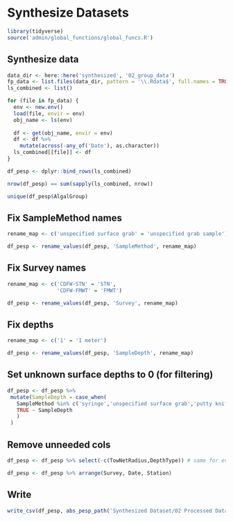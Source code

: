 # Synthesize Datasets

```r
library(tidyverse)
source('admin/global_functions/global_funcs.R')
```

## Synthesize data
```r
data_dir <- here::here('synthesized', '02_group_data')
fp_data <- list.files(data_dir, pattern = '\\.Rdata$', full.names = TRUE)
ls_combined <- list()

for (file in fp_data) {
  env <- new.env()
  load(file, envir = env)
  obj_name <- ls(env)
  
  df <- get(obj_name, envir = env)
  df <- df %>%
    mutate(across(-any_of('Date'), as.character))
  ls_combined[[file]] <- df
}

df_pesp <- dplyr::bind_rows(ls_combined)

nrow(df_pesp) == sum(sapply(ls_combined, nrow))
```

```r
unique(df_pesp$AlgalGroup)
```


## Fix SampleMethod names
```r
rename_map <- c('unspecified surface grab' = 'unspecified grab sample')

df_pesp <- rename_values(df_pesp, 'SampleMethod', rename_map)
```

## Fix Survey names
```r
rename_map <- c('CDFW-STN' = 'STN',
                'CDFW-FMWT' = 'FMWT')

df_pesp <- rename_values(df_pesp, 'Survey', rename_map)
```

## Fix depths
```r
rename_map <- c('1' = '1 meter')

df_pesp <- rename_values(df_pesp, 'SampleDepth', rename_map)
```

## Set unknown surface depths to 0 (for filtering)
```r
df_pesp <- df_pesp %>%
 mutate(SampleDepth = case_when(
   SampleMethod %in% c('syringe','unspecified surface grab','putty knife') & is.na(SampleDepth) ~ '0',
   TRUE ~ SampleDepth
   )
 )
```

## Remove unneeded cols
```r
df_pesp <- df_pesp %>% select(-c(TowNetRadius,DepthType)) # same for everyone
```

```r
df_pesp <- df_pesp %>% arrange(Survey, Date, Station)
```

## Write
```r
write_csv(df_pesp, abs_pesp_path('Synthesized Dataset/02 Processed Data/PESP_dataset.csv'))
```
